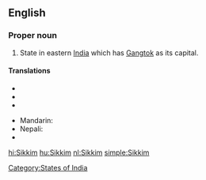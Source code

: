==English==

===Proper noun===
{{en-proper noun}}

# State in eastern [[India]] which has [[Gangtok]] as its capital.

====Translations====
{{trans-top|state in eastern India which has Gangtok as its capital}}
* {{trreq|Bengali}}
* {{trreq|Dzongkha}}
* {{trreq|Hindi}}
{{trans-mid}}
* Mandarin: {{t|cmn|錫金|tr=Xī​jīn​|sc=Hani}}
* Nepali: {{t+|ne|सिक्किम|sc=Deva|xs=Nepali}}
* {{trreq|Tibetan}}
{{trans-bottom}}

[[Category:States of India]]

[[hi:Sikkim]]
[[hu:Sikkim]]
[[nl:Sikkim]]
[[simple:Sikkim]]